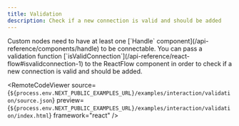 ```yaml
---
title: Validation
description: Check if a new connection is valid and should be added
---
```



<ExampleLayout>
Custom nodes need to have at least one [`Handle` component](/api-reference/components/handle) to be connectable. You can pass a validation function [`isValidConnection`](/api-reference/react-flow#isvalidconnection-1) to the ReactFlow component in order to check if a new connection is valid and should be added.

<RemoteCodeViewer
  source={`${process.env.NEXT_PUBLIC_EXAMPLES_URL}/examples/interaction/validation/source.json`}
  preview={`${process.env.NEXT_PUBLIC_EXAMPLES_URL}/examples/interaction/validation/index.html`}
  framework="react"
/>

</ExampleLayout>
